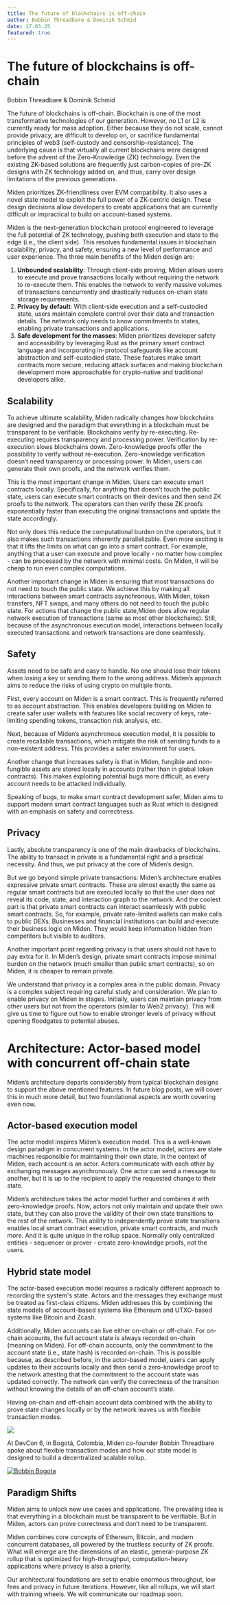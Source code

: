 ```yaml
---
title: The future of blockchains is off-chain
author: Bobbin Threadbare & Dominik Schmid
date: 17.03.25
featured: true
---
```



# The future of blockchains is off-chain

<span className="author">Bobbin Threadbare & Dominik Schmid</span>

The future of blockchains is off-chain. Blockchain is one of the most transformative technologies of our generation. However, no L1 or L2 is currently ready for mass adoption. Either because they do not scale, cannot provide privacy, are difficult to develop on, or sacrifice fundamental principles of web3 (self-custody and censorship-resistance). The underlying cause is that virtually all current blockchains were designed before the advent of the Zero-Knowledge (ZK) technology. Even the existing ZK-based solutions are frequently just carbon-copies of pre-ZK designs with ZK technology added on, and thus, carry over design limitations of the previous generations.

Miden prioritizes ZK-friendliness over EVM compatibility. It also uses a novel state model to exploit the full power of a ZK-centric design. These design decisions allow developers to create applications that are currently difficult or impractical to build on account-based systems.

Miden is the next-generation blockchain protocol engineered to leverage the full potential of ZK technology, pushing both execution and state to the edge (i.e., the client side). This resolves fundamental issues in blockchain scalability, privacy, and safety, ensuring a new level of performance and user experience. The three main benefits of the Miden design are:

1. **Unbounded scalability**: Through client-side proving, Miden allows users to execute and prove transactions locally without requiring the network to re-execute them. This enables the network to verify massive volumes of transactions concurrently and drastically reduces on-chain state storage requirements.
2. **Privacy by default**: With client-side execution and a self-custodied state, users maintain complete control over their data and transaction details. The network only needs to know commitments to states, enabling private transactions and applications.
3. **Safe development for the masses**: Miden prioritizes developer safety and accessibility by leveraging Rust as the primary smart contract language and incorporating in-protocol safeguards like account abstraction and self-custodied state. These features make smart contracts more secure, reducing attack surfaces and making blockchain development more approachable for crypto-native and traditional developers alike.

## Scalability

To achieve ultimate scalability, Miden radically changes how blockchains are designed and the paradigm that everything in a blockchain must be transparent to be verifiable.
Blockchains verify by re-executing. Re-executing requires transparency and processing power. Verification by re-execution slows blockchains down. Zero-knowledge proofs offer the possibility to verify without re-execution. Zero-knowledge verification doesn’t need transparency or processing power. In Miden, users can generate their own proofs, and the network verifies them.

This is the most important change in Miden. Users can execute smart contracts locally. Specifically, for anything that doesn’t touch the public state, users can execute smart contracts on their devices and then send ZK proofs to the network. The operators can then verify these ZK proofs exponentially faster than executing the original transactions and update the state accordingly.

Not only does this reduce the computational burden on the operators, but it also makes such transactions inherently parallelizable. Even more exciting is that it lifts the limits on what can go into a smart contract. For example, anything that a user can execute and prove locally - no matter how complex - can be processed by the network with minimal costs. On Miden, it will be cheap to run even complex computations.

Another important change in Miden is ensuring that most transactions do not need to touch the public state. We achieve this by making all interactions between smart contracts asynchronous. With Miden, token transfers, NFT swaps, and many others do not need to touch the public state. For actions that change the public state,Miden does allow regular network execution of transactions (same as most other blockchains). Still, because of the asynchronous execution model, interactions between locally executed transactions and network transactions are done seamlessly.

## Safety

Assets need to be safe and easy to handle. No one should lose their tokens when losing a key or sending them to the wrong address. Miden’s approach aims to reduce the risks of using crypto on multiple fronts.

First, every account on Miden is a smart contract. This is frequently referred to as account abstraction. This enables developers building on Miden to create safer user wallets with features like social recovery of keys, rate-limiting spending tokens, transaction risk analysis, etc.

Next, because of Miden’s asynchronous execution model, it is possible to create recallable transactions, which mitigate the risk of sending funds to a non-existent address. This provides a safer environment for users.

Another change that increases safety is that in Miden, fungible and non-fungible assets are stored locally in accounts (rather than in global token contracts). This makes exploiting potential bugs more difficult, as every account needs to be attacked individually.

Speaking of bugs, to make smart contract development safer, Miden aims to support modern smart contract languages such as Rust which is designed with an emphasis on safety and correctness.

## Privacy

Lastly, absolute transparency is one of the main drawbacks of blockchains. The ability to transact in private is a fundamental right and a practical necessity. And thus, we put privacy at the core of Miden’s design.

But we go beyond simple private transactions: Miden’s architecture enables expressive private smart contracts. These are almost exactly the same as regular smart contracts but are executed locally so that the user does not reveal its code, state, and interaction graph to the network. And the coolest part is that private smart contracts can interact seamlessly with public smart contracts. So, for example, private rate-limited wallets can make calls to public DEXs. Businesses and financial institutions can build and execute their business logic on Miden. They would keep information hidden from competitors but visible to auditors.

Another important point regarding privacy is that users should not have to pay extra for it. In Miden’s design, private smart contracts impose minimal burden on the network (much smaller than public smart contracts), so on Miden, it is cheaper to remain private.

We understand that privacy is a complex area in the public domain. Privacy is a complex subject requiring careful study and consideration. We plan to enable privacy on Miden in stages. Initially, users can maintain privacy from other users but not from the operators (similar to Web2 privacy). This will give us time to figure out how to enable stronger levels of privacy without opening floodgates to potential abuses.

# Architecture: Actor-based model with concurrent off-chain state

Miden’s architecture departs considerably from typical blockchain designs to support the above mentioned features. In future blog posts, we will cover this in much more detail, but two foundational aspects are worth covering even now.

## Actor-based execution model

The actor model inspires Miden’s execution model. This is a well-known design paradigm in concurrent systems. In the actor model, actors are state machines responsible for maintaining their own state. In the context of Miden, each account is an actor. Actors communicate with each other by exchanging messages asynchronously. One actor can send a message to another, but it is up to the recipient to apply the requested change to their state.

Miden’s architecture takes the actor model further and combines it with zero-knowledge proofs. Now, actors not only maintain and update their own state, but they can also prove the validity of their own state transitions to the rest of the network. This ability to independently prove state transitions enables local smart contract execution, private smart contracts, and much more. And it is quite unique in the rollup space. Normally only centralized entities - sequencer or prover - create zero-knowledge proofs, not the users.

## Hybrid state model

The actor-based execution model requires a radically different approach to recording the system's state. Actors and the messages they exchange must be treated as first-class citizens. Miden addresses this by combining the state models of account-based systems like Ethereum and UTXO-based systems like Bitcoin and Zcash.

Additionally, Miden accounts can live either on-chain or off-chain. For on-chain accounts, the full account state is always recorded on-chain (meaning on Miden). For off-chain accounts, only the commitment to the account state (i.e., state hash) is recorded on-chain. This is possible because, as described before, in the actor-based model, users can apply updates to their accounts locally and then send a zero-knowledge proof to the network attesting that the commitment to the account state was updated correctly. The network can verify the correctness of the transition without knowing the details of an off-chain account’s state.

Having on-chain and off-chain account data combined with the ability to prove state changes locally or by the network leaves us with flexible transaction modes.

![](/images/FOBC1-Newest.png)

At DevCon 6, in Bogotá, Colombia, Miden co-founder Bobbin Threadbare spoke about flexible transaction modes and how our state model is designed to build a decentralized scalable rollup.

[![Bobbin Bogota](https://img.youtube.com/vi/TEPY19-hie4/0.jpg)](https://www.youtube.com/watch?v=TEPY19-hie4)

## Paradigm Shifts

Miden aims to unlock new use cases and applications. The prevailing idea is that everything in a blockchain must be transparent to be verifiable. But in Miden, actors can prove correctness and don’t need to be transparent.

Miden combines core concepts of Ethereum, Bitcoin, and modern concurrent databases, all powered by the trustless security of ZK proofs. What will emerge are the dimensions of an elastic, general-purpose ZK rollup that is optimized for high-throughput, computation-heavy applications where privacy is also a priority.

Our architectural foundations are set to enable enormous throughput, low fees and privacy in future iterations. However, like all rollups, we will start with training wheels. We will communicate our roadmap soon.
